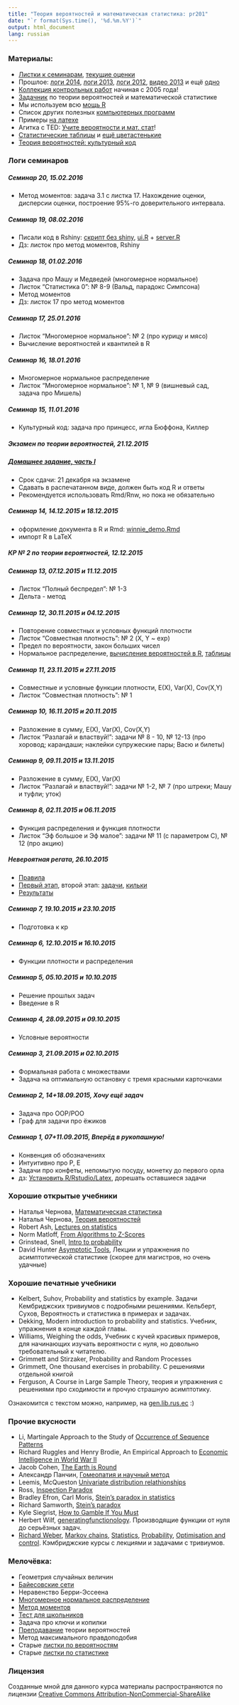 ```yaml
---
title: "Теория вероятностей и математическая статистика: pr201"
date: "`r format(Sys.time(), '%d.%m.%Y')`"
output: html_document
lang: russian
---
```


### Материалы:

* [Листки к семинарам](https://github.com/bdemeshev/pr201/raw/master/tvims_notes_2013/tvims_notes_2013.pdf), [текущие оценки](https://docs.google.com/spreadsheets/d/1cX22kBDf5ZnaRmOCSuG7V0cA0X6efkX8JcGTS5QTBiA/pubhtml)
* Прошлое: [логи 2014](index_2014_2015.html), [логи 2013](https://github.com/bdemeshev/pr201/wiki/log_13_14), [логи 2012](https://github.com/bdemeshev/pr201/wiki/log_12_13), [видео 2013](https://vimeo.com/album/2521777) и ещё [одно](http://www.youtube.com/playlist?list=PL1poMUvVlAqfg52mJ8jkqXWU8K71k_66y)
* [Коллекция контрольных работ](https://github.com/bdemeshev/pr201/raw/master/prob_exams_collection/2011_prob_exam_collection.pdf) начиная с 2005 года!
* [Задачник](https://github.com/bdemeshev/pr201/raw/master/probab_pset/new_el.pdf) по теории вероятностей и математической статистике
* Мы используем всю [мощь R](https://github.com/bdemeshev/em301/wiki/R)
* Список других полезных [компьютерных программ](https://github.com/bdemeshev/em301/wiki/Software)
* Примеры [на латехе](https://github.com/bdemeshev/pr201/wiki/latex_examples)
* Агитка с TED: [Учите вероятности и мат. стат](http://www.ted.com/talks/view/lang/en//id/587)!
* [Статистические таблицы](https://github.com/bdemeshev/pr201/raw/master/stat_tables/e2_pro_tables.pdf) и [ещё цветастенькие](http://www.stat.purdue.edu/~jtroisi/STAT350Spring2015/tables/)
* [Теория вероятностей: культурный код](https://github.com/bdemeshev/probability_dna/raw/master/probability_dna.pdf)


### Логи семинаров

##### Семинар 20, 15.02.2016
* Метод моментов: задача 3.1 с листка 17. Нахождение оценки, дисперсии оценки, построение 95\%-го доверительного интервала.

##### Семинар 19, 08.02.2016
* Писали код в Rshiny: [скрипт без shiny](https://github.com/bdemeshev/pr201/raw/master/2015/mtv_shiny/mvt.R), [ui.R](https://github.com/bdemeshev/pr201/raw/master/2015/mtv_shiny/ui.R) + [server.R](https://github.com/bdemeshev/pr201/raw/master/2015/mtv_shiny/server.R)
* Дз: листок про метод моментов, Rshiny

##### Семинар 18, 01.02.2016
* Задача про Машу и Медведей (многомерное нормальное)
* Листок "Статистика 0": № 8-9 (Вальд, парадокс Симпсона)
* Метод моментов
* Дз: листок 17 про метод моментов


##### Семинар 17, 25.01.2016
* Листок "Многомерное нормальное": № 2 (про курицу и мясо)
* Вычисление вероятностей и квантилей в R

##### Семинар 16, 18.01.2016
* Многомерное нормальное распределение
* Листок "Многомерное нормальное": № 1, № 9 (вишневый сад, задача про Мишель)

##### Семинар 15, 11.01.2016
* Культурный код: задача про принцесс, игла Бюффона, Киллер

##### Экзамен по теории вероятностей, 21.12.2015

##### [Домашнее задание, часть I](https://github.com/bdemeshev/pr201/raw/master/2015/ht_proba/ht_probability.pdf)
* Срок сдачи: 21 декабря на экзамене
* Сдавать в распечатанном виде, должен быть код R и ответы
* Рекомендуется использовать Rmd/Rnw, но пока не обязательно


##### Семинар 14, 14.12.2015 и 18.12.2015
* оформление документа в R и Rmd: [winnie_demo.Rmd](https://github.com/bdemeshev/pr201/raw/master/2015/winnie_demo.Rmd)
* импорт R в LaTeX

##### КР № 2 по теории вероятностей, 12.12.2015

##### Семинар 13, 07.12.2015 и 11.12.2015
* Листок "Полный беспредел": № 1-3
* Дельта - метод

##### Семинар 12, 30.11.2015 и 04.12.2015
* Повторение совместных и условных функций плотности
* Листок "Совместная плотность": № 2 (X, Y ~ exp)
* Предел по вероятности, закон больших чисел
* Нормальное распределение, [вычисление вероятностей в R](https://github.com/bdemeshev/pr201/raw/master/2015/normal_dist.R), [таблицы](https://github.com/bdemeshev/pr201/raw/master/stat_tables/e2_pro_tables.pdf)

##### Семинар 11, 23.11.2015 и 27.11.2015
* Совместные и условные функции плотности, Е(Х), Var(X), Cov(X,Y)
* Листок "Совместная плотность": № 1

##### Семинар 10, 16.11.2015 и 20.11.2015
* Разложение в сумму, Е(Х), Var(X), Cov(X,Y)
* Листок "Разлагай и властвуй!": задачи № 8 - 10, № 12-13 (про хоровод; карандаши; наклейки супружеские пары; Васю и билеты)

##### Семинар 9, 09.11.2015 и 13.11.2015
* Разложение в сумму, Е(Х), Var(X)
* Листок "Разлагай и властвуй!": задачи № 1-2, № 7 (про штреки; Машу и туфли; уток)

##### Семинар 8, 02.11.2015 и 06.11.2015
* Функция распределения и функция плотности
* Листок "Эф большое и Эф малое": задачи № 11 (с параметром C), № 12 (про акцию)



##### Невероятная регата, 26.10.2015
* [Правила](https://github.com/bdemeshev/pr201/raw/master/2015/regata/regata_open_rules.pdf)
* [Первый этап](https://github.com/bdemeshev/pr201/raw/master/2015/regata/regata_part_01.pdf), второй этап: [задачи](https://github.com/bdemeshev/pr201/raw/master/2015/regata/regata_part_02.pdf), [кильки](https://github.com/bdemeshev/pr201/raw/master/2015/regata/kilki_fin.pdf)
* [Результаты](https://docs.google.com/spreadsheets/d/18GObpo6RGxWlk6V8-3AkKX9NnydEeU-q3B5EcjJeX9E/pubhtml?gid=242783037)

##### Семинар 7, 19.10.2015 и 23.10.2015
* Подготовка к кр

##### Семинар 6, 12.10.2015 и 16.10.2015
* Функции плотности и распределения

##### Семинар 5, 05.10.2015 и 10.10.2015
* Решение прошлых задач
* Введение в R

##### Семинар 4, 28.09.2015 и 09.10.2015
* Условные вероятности

##### Семинар 3, 21.09.2015 и 02.10.2015
* Формальная работа с множествами
* Задача на оптимальную остановку с тремя красными карточками


##### Семинар 2, 14+18.09.2015, Хочу ещё задач
* Задача про ООР/РОО
* Граф для задачи про ёжиков


##### Семинар 1, 07+11.09.2015, Вперёд в рукопашную!
* Конвенция об обозначениях
* Интуитивно про P, E
* Задачи про конфеты, непомытую посуду, монетку до первого орла
* дз: [Установить R/Rstudio/Latex](https://github.com/bdemeshev/em301/wiki/R), дорешать оставшиеся задачи


### Хорошие открытые учебники
* Наталья Чернова, [Математическая статистика](http://www.nsu.ru/mmf/tvims/chernova/ms/ms_nsu07.pdf)
* Наталья Чернова, [Теория вероятностей](http://www.nsu.ru/mmf/tvims/chernova/tv/)
* Robert Ash, [Lectures on statistics](http://www.math.uiuc.edu/~r-ash/Stat.html)
* Norm Matloff, [From Algorithms to Z-Scores](http://heather.cs.ucdavis.edu/~matloff/probstatbook.html)
* Grinstead, Snell, [Intro to probability](http://www.dartmouth.edu/~chance/teaching_aids/books_articles/probability_book/book.html)
* David Hunter [Asymptotic Tools](http://sites.stat.psu.edu/~dhunter/asymp/fall2006/lectures/), Лекции и упражнения по асимптотической статистике (скорее для магистров, но очень удачные)

### Хорошие печатные учебники

* Kelbert, Suhov, Probability and statistics by example. Задачи Кембриджских тривиумов с подробными решениями. Кельберт, Сухов, Вероятность и статистика в примерах и задачах.
* Dekking, Modern introduction to probability and statistics. Учебник, упражнения в конце каждой главы.
* Williams, Weighing the odds, Учебник с кучей красивых примеров, для начинающих изучать вероятности с нуля, но довольно требовательный к читателю. 
* Grimmett and Stirzaker, Probability and Random Processes
* Grimmett, One thousand exercises in probability. С решениями отдельной книгой
* Ferguson, A Course in Large Sample Theory, теория и упражнения с решениями про сходимости и прочую страшную асимптотику. 

Ознакомится с текстом можно, например, на [gen.lib.rus.ec](http://gen.lib.rus.ec/) :)

### Прочие вкусности
* Li, Martingale Approach to the Study of [Occurrence of Sequence Patterns](http://projecteuclid.org/DPubS?service=UI&version=1.0&verb=Display&handle=euclid.aop/1176994578)
*  Richard Ruggles and Henry Brodie, An Empirical Approach to [Economic Intelligence in World War II](https://engineering.purdue.edu/~ipollak/ece302/FALL09/notes/An_Empirical_Approach_to_Economic_Intelligence_in_World_War_II_Ruggles_Brodie_1947.pdf)
* Jacob Cohen, [The Earth is Round](http://ist-socrates.berkeley.edu/~maccoun/PP279_Cohen1.pdf)
* Александр Панчин, [Гомеопатия и научный метод](http://scinquisitor.livejournal.com/35185.html)
* Leemis, McQueston [Univariate distribution relathionships](http://www.math.wm.edu/~leemis/2008amstat.pdf)
* Ross, [Inspection Paradox](http://ben-israel.rutgers.edu/711/Ross-Inspection.pdf)
* Bradley Efron, Carl Moris, [Stein's paradox in statistics](http://statweb.stanford.edu/~ckirby/brad/other/Article1977.pdf)
* Richard Samworth, [Stein's paradox](http://www.statslab.cam.ac.uk/~rjs57/SteinParadox.pdf)
* Kyle Siegrist, [How to Gamble If You Must](http://www.unc.edu/~hannig/STOR089/handouts/Casino.pdf)
* Herbert Wilf, [generatingfunctionology](https://www.math.upenn.edu/~wilf/DownldGF.html). Производящие функции от нуля до серьёзных задач.
* [Richard Weber](http://www.statslab.cam.ac.uk/~rrw1/), [Markov chains](http://www.statslab.cam.ac.uk/~rrw1/markov/index.html), [Statistics](http://www.statslab.cam.ac.uk/~rrw1/stats/index.html), [Probability](http://www.statslab.cam.ac.uk/~rrw1/prob/index.html), [Optimisation and control](http://www.statslab.cam.ac.uk/~rrw1/oc/index.html). Кэмбриджские курсы с лекциями и задачами с тривиумов.


### Мелочёвка:
* Геометрия случайных величин
* [Байесовские сети](https://github.com/bdemeshev/pr201/raw/master/bayesian_networks/2011_bayes_networks.pdf)
* Неравенство Берри-Эссеена
* [Многомерное нормальное распределение](https://github.com/bdemeshev/pr201/raw/master/gaussian/gaussian_main.pdf)
* [Метод моментов](https://github.com/bdemeshev/pr201/raw/master/meth_moments/meth_moments_main.pdf)
* [Тест для школьников](https://github.com/bdemeshev/pr201/raw/master/intro_test/intro_test.pdf)
* Задача про ключи и копилки
* [Преподавание](https://github.com/bdemeshev/pr201/raw/master/teaching_probability/2011_teaching_probability.pdf) теории вероятностей
* Метод максимального правдоподобия
* Старые [листки по вероятностям](https://github.com/bdemeshev/pr201/raw/master/tvims_sem_notes/2011_tv_sem.pdf)
* Старые [листки по статистике](https://github.com/bdemeshev/pr201/raw/master/tvims_sem14_end_old/ps14_end.pdf)


### Лицензия
Созданные мной для данного курса материалы распространяются по лицензии [Creative Commons Attribution-NonCommercial-ShareAlike](http://creativecommons.org/licenses/by-nc-sa/3.0/deed.ru)

